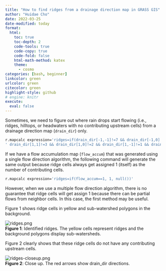 ---
title: "How to find ridges from a drainage direction map in GRASS GIS"
author: "Huidae Cho"
date: 2022-03-25
date-modified: today
format:
  html:
    toc: true
    toc-depth: 2
    code-tools: true
    code-copy: true
    code-fold: false
    html-math-method: katex
    theme:
      - cosmo
categories: [bash, beginner]
linkcolor: green
urlcolor: green
citecolor: green
highlight-style: github
# engine: knitr
execute:
  eval: false
---
Sometimes, we need to figure out where rain drops start flowing (i.e., ridges, hilltops, or headwaters with no contributing upstream cells) from a drainage direction map (`drain_dir`) only.

```bash
r.mapcalc expression='ridges=if(drain_dir[-1,-1]!=7 && drain_dir[-1,0]!=6 && drain_dir[-1,1]!=5 && drain_dir[0,1]!=4 &&'\
' drain_dir[1,1]!=3 && drain_dir[1,0]!=2 && drain_dir[1,-1]!=1 && drain_dir[0,-1]!=8, 1, null())'
```

If we have a flow accumulation map (`flow_accum`) that was generated using a single flow direction algorithm, the following command will generate the same output because ridge cells always get assigned 1 (itself) as the number of contributing cells.

```bash
r.mapcalc expression='ridges=if(flow_accum==1, 1, null())'
```

However, when we use a multiple flow direction algorithm, there is no guarantee that ridge cells will get assign 1 because there can be partial flows from neighbor cells. In this case, the first method may be useful.

Figure 1 shows ridge cells in yellow and sub-watershed polygons in the background.

![ridges.png](images/ridges.png)  
**Figure 1**: Identified ridges. The yellow cells represent ridges and the background polygons display sub-watersheds.

Figure 2 clearly shows that these ridge cells do not have any contributing upstream cells.

![ridges-closeup.png](images/ridges-closeup.png)  
**Figure 2**: Close up. The red arrows show drain_dir directions.
